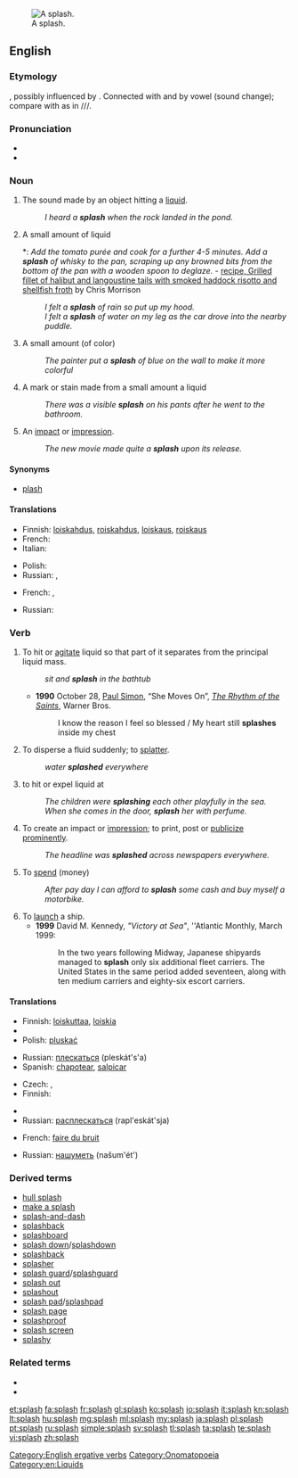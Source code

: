 {{wikipedia}}
[[Image:2006-02-13_Drop-impact.jpg|thumb|right|A splash.]]
==English==

===Etymology===
{{onomatopoeia}}, possibly influenced by {{term|plash}}. Connected with {{term|splosh}} and {{term|splish}} by vowel {{w|apophony}} (sound change); compare with {{w|Indo-European ablaut}} as in {{term|sing|lang=en}}/{{term|sang|lang=en}}/{{term|sung|lang=en}}/{{term|song|lang=en}}.

===Pronunciation===
* {{audio|en-us-splash.ogg|Audio (US)}}
* {{rhymes|æʃ}}

===Noun===
{{en-noun|es}}

# {{onomatopoeia}} The sound made by an object hitting a [[liquid]].
#: ''I heard a '''splash''' when the rock landed in the pond.''
# A small amount of liquid
#*: ''Add the tomato purée and cook for a further 4-5 minutes. Add a '''splash''' of whisky to the pan, scraping up any browned bits from the bottom of the pan with a wooden spoon to deglaze.'' - [http://www.bbc.co.uk/food/recipes/grilledfilletofhalib_92475 recipe, Grilled fillet of halibut and langoustine tails with smoked haddock risotto and shellfish froth] by Chris Morrison
#: ''I felt a '''splash''' of rain so put up my hood.''
#: ''I felt a '''splash''' of water on my leg as the car drove into the nearby puddle.''
# A small amount (of color)
#: ''The painter put a '''splash''' of blue on the wall to make it more colorful''
# A mark or stain made from a small amount a liquid
#: ''There was a visible '''splash''' on his pants after he went to the bathroom.''
# An [[impact]] or [[impression]].
#: ''The new movie made quite a '''splash''' upon its release.''

====Synonyms====
* [[plash]]

====Translations====
{{trans-top|The sound made by an object hitting a liquid}}
* Finnish: [[loiskahdus]], [[roiskahdus]], [[loiskaus]], [[roiskaus]]
* French: {{t+|fr|plouf|m}}
* Italian: {{t+|it|schizzo}}
{{trans-mid}}
* Polish: {{t|pl|plusk|m}}
* Russian: {{t+|ru|всплеск|m|tr=vspl'esk}}, {{t+|ru|плеск|m|tr=pl'esk}}
{{trans-bottom}}

{{trans-top|An impact or impression}}
* French: {{t+|fr|bruit|m}}, {{t|fr|éclaboussure|f}}
{{trans-mid}}
* Russian: {{t+|ru|шумиха|f|tr=šumíχa}}
{{trans-bottom}}

===Verb===
{{en-verb|splash|es}}

# To hit or [[agitate]] liquid so that part of it separates from the principal liquid mass.
#: ''sit and '''splash''' in the bathtub''
#* '''1990''' October 28, [[w:Paul Simon|Paul Simon]], “She Moves On”, ''[[w:The Rhythm of the Saints|The Rhythm of the Saints]]'', Warner Bros.
#*: I know the reason I feel so blessed / My heart still '''splashes''' inside my chest
# To disperse a fluid suddenly; to [[splatter]].
#: ''water '''splashed''' everywhere''
# {{transitive}} to hit or expel liquid at
#: ''The children were '''splashing''' each other playfully in the sea.''
#: ''When she comes in the door, '''splash''' her with perfume.''
# To create an impact or [[impression]]; to print, post or [[publicize]] [[prominent]]ly.
#: ''The headline was '''splashed''' across newspapers everywhere.''
# {{transitive}} To [[spend]] (money)
#: ''After pay day I can afford to '''splash''' some cash and buy myself a motorbike.''
# To [[launch]] a ship.
#* '''1999''' David M. Kennedy, ''"Victory at Sea"'', ''Atlantic Monthly, March 1999:
#*: In the two years following Midway, Japanese shipyards managed to '''splash''' only six additional fleet carriers. The United States in the same period added seventeen, along with ten medium carriers and eighty-six escort carriers.

====Translations====
{{trans-top|To hit or agitate liquid}}
* Finnish: [[loiskuttaa]], [[loiskia]]
* {{trreq|Georgian}}
* Polish: [[pluskać]]
{{trans-mid}}
* Russian: [[плескаться]] (pleskát's'a) {{impf}}
* Spanish: [[chapotear]], [[salpicar]]
{{trans-bottom}}

{{trans-top|To splatter or spread around suddenly}}
* Czech: {{t-|cs|stříkat}},  {{t-|cs|postříkat}}
* Finnish: {{t-|fi|roiskua}}
{{trans-mid}}
* {{trreq|Georgian}}
* Russian: [[расплескаться]] (rapl'eskát'sja) {{pf.}}
{{trans-bottom}}

{{trans-top|To create an impact or impression}}
* French: [[faire du bruit]]
{{trans-mid}}
* Russian: [[нашуметь]] (našum'ét') {{pf.}}
{{trans-bottom}}

{{trans-top|To launch a ship}}
{{trans-mid}}
{{trans-bottom}}

===Derived terms===
* [[hull splash]]
* [[make a splash]]
* [[splash-and-dash]]
* [[splashback]]
* [[splashboard]]
* [[splash down]]/[[splashdown]]
* [[splashback]]
* [[splasher]]
* [[splash guard]]/[[splashguard]]
* [[splash out]]
* [[splashout]]
* [[splash pad]]/[[splashpad]]
* [[splash page]]
* [[splashproof]]
* [[splash screen]]
* [[splashy]]

===Related terms===
* {{l|en|splish}}
* {{l|en|splosh}}

[[Category:English ergative verbs]]
[[Category:Onomatopoeia]]
[[Category:en:Liquids]]

[[et:splash]]
[[fa:splash]]
[[fr:splash]]
[[gl:splash]]
[[ko:splash]]
[[io:splash]]
[[it:splash]]
[[kn:splash]]
[[lt:splash]]
[[hu:splash]]
[[mg:splash]]
[[ml:splash]]
[[my:splash]]
[[ja:splash]]
[[pl:splash]]
[[pt:splash]]
[[ru:splash]]
[[simple:splash]]
[[sv:splash]]
[[tl:splash]]
[[ta:splash]]
[[te:splash]]
[[vi:splash]]
[[zh:splash]]